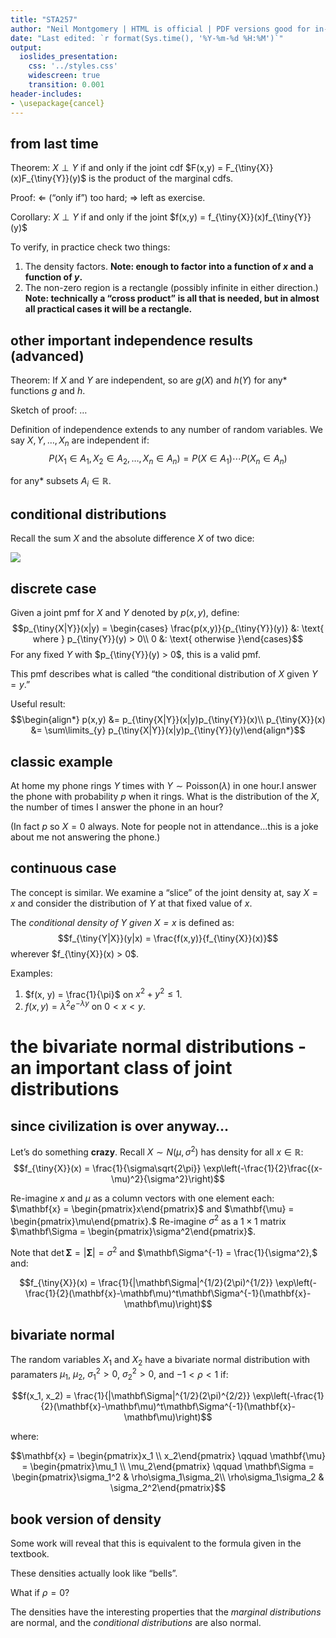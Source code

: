 ```yaml
---
title: "STA257"
author: "Neil Montgomery | HTML is official | PDF versions good for in-class use only"
date: "Last edited: `r format(Sys.time(), '%Y-%m-%d %H:%M')`"
output: 
  ioslides_presentation: 
    css: '../styles.css' 
    widescreen: true 
    transition: 0.001
header-includes:
- \usepackage{cancel}
---
```

\newcommand\given[1][]{\:#1\vert\:}
\newcommand\P[1]{P{\left(#1\right)}}
\newcommand\F[1]{F_{\tiny{#1}}}
\newcommand\f[1]{f_{\tiny{#1}}}
\newcommand\p[1]{p_{\tiny{#1}}}



## from last time 

Theorem: $X \perp Y$ if and only if the joint cdf $F(x,y) = \F{X}(x)\F{Y}(y)$ is the product of the marginal cdfs.

Proof: $\Longleftarrow$ ("only if") too hard; $\Longrightarrow$ left as exercise.

Corollary: $X \perp Y$ if and only if the joint $f(x,y) = \f{X}(x)\f{Y}(y)$

To verify, in practice check two things:

1. The density factors. **Note: enough to factor into a function of $x$ and a function of $y.$**
2. The non-zero region is a rectangle (possibly infinite in either direction.) **Note: technically a "cross product" is all that is needed, but in almost all practical cases it will be a rectangle.**

## other important independence results (advanced) { .build }

Theorem: If $X$ and $Y$ are independent, so are $g(X)$ and $h(Y)$ for any* functions $g$ and $h$.

Sketch of proof: ...

Definition of independence extends to any number of random variables. We say $X, Y,\ldots,X_n$ are independent if:
$$P(X_1 \in A_1, X_2 \in A_2, \ldots, X_n \in A_n) = P(X \in A_1)\cdots P(X_n \in A_n)$$

for any* subsets $A_i \in \mathbb{R}$.

## conditional distributions

Recall the sum $X$ and the absolute difference $X$ of two dice:

![](xy.PNG)

## discrete case { .build }

Given a joint pmf for $X$ and $Y$ denoted by $p(x, y)$, define:
$$\p{X|Y}(x|y) = \begin{cases}
\frac{p(x,y)}{\p{Y}(y)} &: \text{ where } \p{Y}(y) > 0\\
0 &: \text{ otherwise }\end{cases}$$
For any fixed $Y$ with $\p{Y}(y) > 0$, this is a valid pmf.

This pmf describes what is called "the conditional distribution of $X$ given $Y = y.$"

Useful result:
$$\begin{align*}
p(x,y) &= \p{X|Y}(x|y)\p{Y}(x)\\
\p{X}(x) &= \sum\limits_{y} \p{X|Y}(x|y)\p{Y}(y)\end{align*}$$

## classic example { .build }

At home my phone rings $Y$ times with $Y\sim\text{Poisson}(\lambda)$ in one hour.I answer the phone with probability $p$ when it rings. What is the distribution of the $X$, the number of times I answer the phone in an hour?

(In fact $p$ so $X=0$ always. Note for people not in attendance...this is a joke about me not answering the phone.)

## continuous case { .build }

The concept is similar. We examine a "slice" of the joint density at, say $X=x$ and consider the distribution of $Y$ at that fixed value of $x$.

The *conditional density of $Y$ given $X=x$* is defined as:
$$\f{Y|X}(y|x) = \frac{f(x,y)}{\f{X}(x)}$$
wherever $\f{X}(x) > 0$. 

Examples:

1. $f(x, y) = \frac{1}{\pi}$ on $x^2 + y^2 \le 1$.
2. $f(x,y) = \lambda^2e^{-\lambda y}$ on $0 < x < y$.

# the bivariate normal distributions - an important class of joint distributions

## since civilization is over anyway... { .build }

Let's do something **crazy**. Recall $X \sim N(\mu, \sigma^2)$ has density for all $x\in\mathbb{R}$:
$$\f{X}(x) = \frac{1}{\sigma\sqrt{2\pi}}
\exp\left(-\frac{1}{2}\frac{(x-\mu)^2}{\sigma^2}\right)$$

Re-imagine $x$ and $\mu$ as a column vectors with one element each: $\mathbf{x} = \begin{pmatrix}x\end{pmatrix}$ and $\mathbf{\mu} = \begin{pmatrix}\mu\end{pmatrix}.$ Re-imagine $\sigma^2$ as a $1\times 1$ matrix $\mathbf\Sigma = \begin{pmatrix}\sigma^2\end{pmatrix}$. 

Note that $\det{\mathbf\Sigma} = |\mathbf\Sigma| = \sigma^2$ and $\mathbf\Sigma^{-1} = \frac{1}{\sigma^2},$ and:

$$\f{X}(x) = \frac{1}{|\mathbf\Sigma|^{1/2}(2\pi)^{1/2}}
\exp\left(-\frac{1}{2}(\mathbf{x}-\mathbf\mu)^t\mathbf\Sigma^{-1}(\mathbf{x}-\mathbf\mu)\right)$$

## bivariate normal

The random variables $X_1$ and $X_2$ have a bivariate normal distribution with paramaters $\mu_1$, $\mu_2$, $\sigma^2_1>0$, $\sigma^2_2>0$, and $-1<\rho<1$ if:

$$f(x_1, x_2) = \frac{1}{|\mathbf\Sigma|^{1/2}(2\pi)^{2/2}}
\exp\left(-\frac{1}{2}(\mathbf{x}-\mathbf\mu)^t\mathbf\Sigma^{-1}(\mathbf{x}-\mathbf\mu)\right)$$

where:

$$\mathbf{x} = \begin{pmatrix}x_1 \\ x_2\end{pmatrix}
\qquad
\mathbf{\mu} = \begin{pmatrix}\mu_1 \\ \mu_2\end{pmatrix}
\qquad
\mathbf\Sigma = \begin{pmatrix}\sigma_1^2 & \rho\sigma_1\sigma_2\\
\rho\sigma_1\sigma_2 & \sigma_2^2\end{pmatrix}$$

## book version of density 

Some work will reveal that this is equivalent to the formula given in the textbook.

These densities actually look like "bells".

What if $\rho = 0$?

The densities have the interesting properties that the *marginal distributions* are normal, and the *conditional distributions* are also normal. 